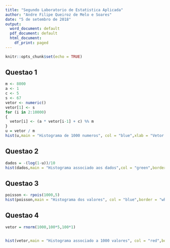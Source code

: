 ---
title: "Segundo Laboratorio de Estatistica Aplicada"
author: "Andre Filipe Queiroz de Melo e Soares"
date: "5 de setembro de 2018"
output:
  word_document: default
  pdf_document: default
  html_document:
    df_print: paged
---

```{r setup, include=FALSE}
knitr::opts_chunk$set(echo = TRUE)
```

## Questao 1


```{r }
m <- 8000         
a <- 1           
c <- 5         
s <- 67       
vetor <- numeric()  
vetor[1] <- s        
for (i in 2:10000)
{
  vetor[i] <- (a * vetor[i-1] + c) %% m
}
u = vetor / m
hist(u,main = "Histograma de 1000 numeros", col = "blue",xlab = "Vetor dividido por M",ylab = "Frequencia")

```

## Questao 2


```{r}
dados = -(log(1-u))/10
hist(dados,main = "Histograma associado aos dados",col = "green",border = "black")
```

## Questao 3

```{r}

poisson <- rpois(1000,5)
hist(poisson,main = "Histograma dos valores", col = "blue",border = "white")

```

## Questao 4
```{r}

vetor = rnorm(1000,100*5,100*1)


hist(vetor,main = "Histograma associado a 1000 valores", col = "red",border = "white")



```